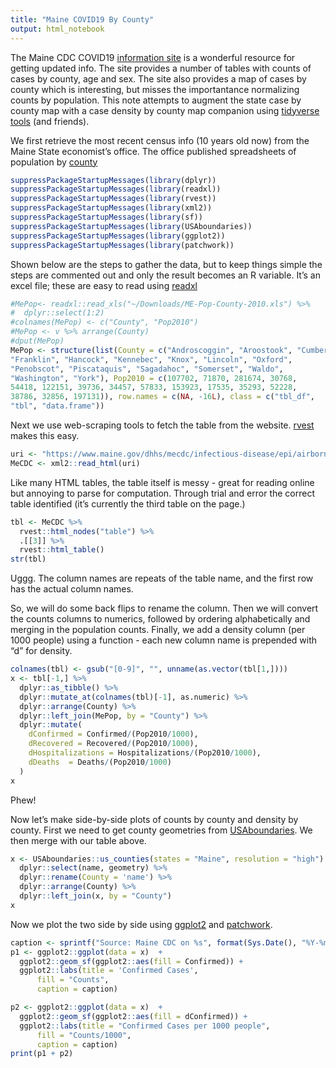 ```yaml
---
title: "Maine COVID19 By County"
output: html_notebook
---
```


The Maine CDC COVID19 [information site](https://www.maine.gov/dhhs/mecdc/infectious-disease/epi/airborne/coronavirus.shtml) is a wonderful resource for getting updated info.  The site provides a number of tables with counts of cases by county, age and sex.  The site also provides a map of cases by county which is interesting, but misses the importantance normalizing counts by population.  This note attempts to augment the state case by county map with a case density by county map companion using [tidyverse tools](https://www.tidyverse.org/) (and friends).

We first retrieve the most recent census info (10 years old now) from the Maine State economist's office.  The office published spreadsheets of population by [county](https://www.maine.gov/economist/state/pub/ME-Pop-County-2010.xls)

```r
suppressPackageStartupMessages(library(dplyr))
suppressPackageStartupMessages(library(readxl))
suppressPackageStartupMessages(library(rvest))
suppressPackageStartupMessages(library(xml2))
suppressPackageStartupMessages(library(sf))
suppressPackageStartupMessages(library(USAboundaries))
suppressPackageStartupMessages(library(ggplot2))
suppressPackageStartupMessages(library(patchwork))
```

Shown below are the steps to gather the data, but to keep things simple the steps are commented out and only the result becomes an R variable.  It's an excel file; these are easy to read using [readxl](https://readxl.tidyverse.org/)


```r
#MePop<- readxl::read_xls("~/Downloads/ME-Pop-County-2010.xls") %>% 
#  dplyr::select(1:2)
#colnames(MePop) <- c("County", "Pop2010")
#MePop <- v %>% arrange(County)
#dput(MePop)
MePop <- structure(list(County = c("Androscoggin", "Aroostook", "Cumberland", 
"Franklin", "Hancock", "Kennebec", "Knox", "Lincoln", "Oxford", 
"Penobscot", "Piscataquis", "Sagadahoc", "Somerset", "Waldo", 
"Washington", "York"), Pop2010 = c(107702, 71870, 281674, 30768, 
54418, 122151, 39736, 34457, 57833, 153923, 17535, 35293, 52228, 
38786, 32856, 197131)), row.names = c(NA, -16L), class = c("tbl_df", 
"tbl", "data.frame"))
```

Next we use web-scraping tools to fetch the table from the website.  [rvest](http://rvest.tidyverse.org/) makes this easy.

```r
uri <- "https://www.maine.gov/dhhs/mecdc/infectious-disease/epi/airborne/coronavirus.shtml"
MeCDC <- xml2::read_html(uri)
```


Like many HTML tables, the table itself is messy - great for reading online but annoying to parse for computation.  Through trial and error the correct table identified (it's currently the third table on the page.)

```r
tbl <- MeCDC %>%
  rvest::html_nodes("table") %>%
  .[[3]] %>%
  rvest::html_table()
str(tbl)
```

Uggg. The column names are repeats of the table name, and the first row has the actual column names.

So, we will do some back flips to rename the column.  Then we will convert the counts columns to numerics,
followed by ordering alphabetically and merging in the population counts.  Finally, we add a density column (per 1000 people) using a function - each new column name is prepended with "d" for density.

```r
colnames(tbl) <- gsub("[0-9]", "", unname(as.vector(tbl[1,])))
x <- tbl[-1,] %>%
  dplyr::as_tibble() %>%
  dplyr::mutate_at(colnames(tbl)[-1], as.numeric) %>%
  dplyr::arrange(County) %>%
  dplyr::left_join(MePop, by = "County") %>%
  dplyr::mutate(
    dConfirmed = Confirmed/(Pop2010/1000),
    dRecovered = Recovered/(Pop2010/1000),
    dHospitalizations = Hospitalizations/(Pop2010/1000),
    dDeaths  = Deaths/(Pop2010/1000)
  )
x
```

Phew!

Now let's make side-by-side plots of counts by county and density by county. First we need to get county geometries from [USAboundaries](https://github.com/ropensci/USAboundaries).  We then merge with our table above.

```r
x <- USAboundaries::us_counties(states = "Maine", resolution = "high") %>%
  dplyr::select(name, geometry) %>%
  dplyr::rename(County = 'name') %>%
  dplyr::arrange(County) %>%
  dplyr::left_join(x, by = "County")
x
```

Now we plot the two side by side using [ggplot2](https://ggplot2.tidyverse.org) and [patchwork](https://github.com/thomasp85/patchwork).

```r
caption <- sprintf("Source: Maine CDC on %s", format(Sys.Date(), "%Y-%m-%d"))
p1 <- ggplot2::ggplot(data = x)  +
  ggplot2::geom_sf(ggplot2::aes(fill = Confirmed)) +
  ggplot2::labs(title = 'Confirmed Cases',
      fill = "Counts",
      caption = caption)

p2 <- ggplot2::ggplot(data = x)  +
  ggplot2::geom_sf(ggplot2::aes(fill = dConfirmed)) + 
  ggplot2::labs(title = "Confirmed Cases per 1000 people",
      fill = "Counts/1000",
      caption = caption)
print(p1 + p2)
```